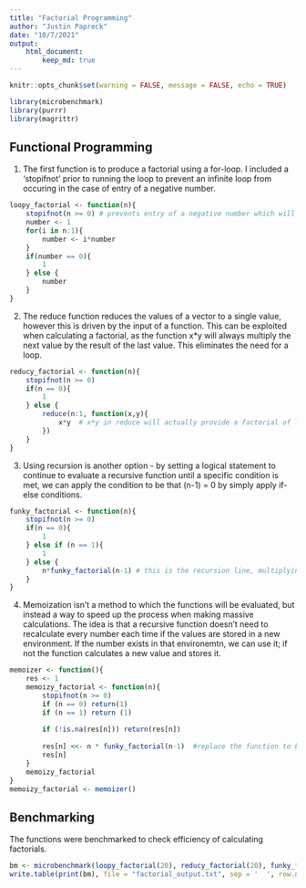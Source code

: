 ```yaml
---
title: "Factorial Programming"
author: "Justin Papreck"
date: "10/7/2021"
output: 
    html_document:
        keep_md: true
---
```


```r
knitr::opts_chunk$set(warning = FALSE, message = FALSE, echo = TRUE)

library(microbenchmark)
library(purrr)
library(magrittr)
```

## Functional Programming

1. The first function is to produce a factorial using a for-loop. I included a 'stopifnot' prior to running the loop to prevent an infinite loop from occuring in the case of entry of a negative number.  

```r
loopy_factorial <- function(n){
    stopifnot(n >= 0) # prevents entry of a negative number which will prevent an infinite loop
    number <- 1
    for(i in n:1){
        number <- i*number
    }
    if(number == 0){
        1
    } else {
        number
    }
}
```


2. The reduce function reduces the values of a vector to a single value, however this is driven by the input of a function. This can be exploited when calculating a factorial, as the function x*y will always multiply the next value by the result of the last value. This eliminates the need for a loop. 

```r
reducy_factorial <- function(n){
    stopifnot(n >= 0)
    if(n == 0){
        1
    } else {
        reduce(n:1, function(x,y){
            x*y  # x*y in reduce will actually provide a factorial of length n
        })
    }
}

```


3. Using recursion is another option - by setting a logical statement to continue to evaluate a recursive function until a specific condition is met, we can apply the condition to be that (n-1) = 0 by simply apply if-else conditions. 

```r
funky_factorial <- function(n){
    stopifnot(n >= 0)
    if(n == 0){
        1
    } else if (n == 1){
        1
    } else {
        n*funky_factorial(n-1) # this is the recursion line, multiplying n by the last multiple
    }
}
```

4. Memoization isn't a method to which the functions will be evaluated, but instead a way to speed up the process when making massive calculations. The idea is that a recursive function doesn't need to recalculate every number each time if the values are stored in a new environment. If the number exists in that environemtn, we can use it; if not the function calculates a new value and stores it. 

```r
memoizer <- function(){    
    res <- 1
    memoizy_factorial <- function(n){
        stopifnot(n >= 0)
        if (n == 0) return(1)
        if (n == 1) return (1)
        
        if (!is.na(res[n])) return(res[n])
        
        res[n] <<- n * funky_factorial(n-1)  #replace the function to be used here
        res[n]
    }
    memoizy_factorial
} 
memoizy_factorial <- memoizer()
```


## Benchmarking
The functions were benchmarked to check efficiency of calculating factorials.
```r
bm <- microbenchmark(loopy_factorial(20), reducy_factorial(20), funky_factorial(20), memoizy_factorial(20))
write.table(print(bm), file = "factorial_output.txt", sep = '  ', row.names = FALSE, col.names = TRUE)
```


